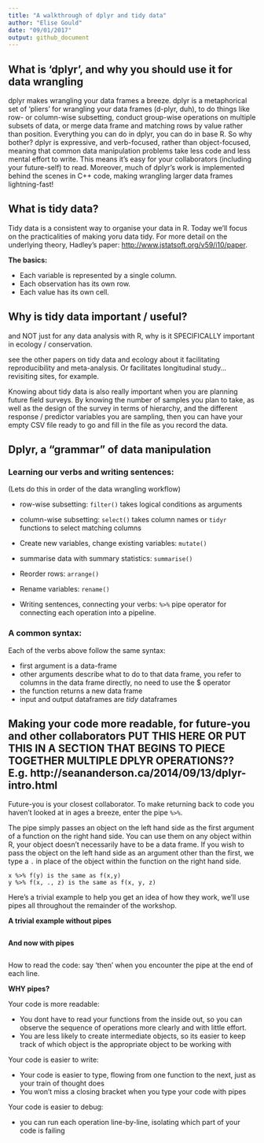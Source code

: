```yaml
---
title: "A walkthrough of dplyr and tidy data"
author: "Elise Gould"
date: "09/01/2017"
output: github_document
---
```


## What is 'dplyr', and why you should use it for data wrangling

dplyr makes wrangling your data frames a breeze. dplyr is a metaphorical set of ‘pliers’ for wrangling your data frames (d-plyr, duh), to do things like row- or column-wise subsetting, conduct group-wise operations on multiple subsets of data, or merge data frame and matching rows by value rather than position. Everything you can do in dplyr, you can do in base R. So why bother? dplyr is expressive, and verb-focused, rather than object-focused, meaning that common data manipulation problems take less code and less mental effort to write. This means it's easy for your collaborators (including your future-self) to read. Moreover, much of dplyr’s work is implemented behind the scenes in C++ code, making wrangling larger data frames lightning-fast! 


## What is tidy data?

Tidy data is a consistent way to organise your data in R. Today we'll focus on the practicalities of making yoru data tidy. For more detail on the underlying theory, Hadley's paper: [http://www.jstatsoft.org/v59/i10/paper](http://www.jstatsoft.org/v59/i10/paper).

**The basics:**

- Each variable is represented by a single column.
- Each observation has its own row.
- Each value has its own cell.

## Why is tidy data important / useful?

and NOT just for any data analysis with R, why is it SPECIFICALLY important in ecology / conservation.

see the other papers on tidy data and ecology about it facilitating reproducibility and meta-analysis. Or facilitates longitudinal study... revisiting sites, for example.

Knowing about tidy data is also really important when you are planning future field surveys. By knowing the number of samples you plan to take, as well as the design of the survey in terms of hierarchy, and the different response / predictor variables you are sampling, then you can have your empty CSV file ready to go and fill in the file as you record the data.

## Dplyr, a "grammar" of data manipulation


### Learning our verbs and writing sentences:

(Lets do this in order of the data wrangling workflow)

- row-wise subsetting: `filter()` takes logical conditions as arguments
- column-wise subsetting: `select()` takes column names or `tidyr` functions to select matching columns

- Create new variables, change existing variables: `mutate()`
- summarise data with summary statistics: `summarise()`

- Reorder rows: `arrange()`
- Rename variables: `rename()`

- Writing sentences, connecting your verbs: `%>%` pipe operator for connecting each operation into a pipeline.

### A common syntax:

Each of the verbs above follow the same syntax:

- first argument is a data-frame
- other arguments describe what to do to that data frame, you refer to columns in the data frame directly, no need to use the $ operator
- the function returns a new data frame
- input and output dataframes are *tidy* dataframes

## Making your code more readable, for future-you and other collaborators PUT THIS HERE OR PUT THIS IN A SECTION THAT BEGINS TO PIECE TOGETHER MULTIPLE DPLYR OPERATIONS?? E.g. http://seananderson.ca/2014/09/13/dplyr-intro.html

Future-you is your closest collaborator. To make returning back to code you haven't looked at in ages a breeze, enter the pipe `%>%`.

The pipe simply passes an object on the left hand side as the first argument of a function on the right hand side. You can use them on any object within R, your object doesn't necessarily have to be a data frame. If you wish to pass the object on the left hand side as an argument other than the first, we type a `.` in place of the object within the function on the right hand side.

```
x %>% f(y) is the same as f(x,y)
y %>% f(x, ., z) is the same as f(x, y, z)
```
Here's a trivial example to help you get an idea of how they work, we'll use pipes all throughout the remainder of the workshop.

**A trivial example without pipes**

```r

```


**And now with pipes**

```r

```

How to read the code: say 'then' when you encounter the pipe at the end of each line.

**WHY pipes?**

Your code is more readable: 

- You dont have to read your functions from the inside out, so you can observe the sequence of operations more clearly and with little effort.
- You are less likely to create intermediate objects, so its easier to keep track of which object is the appropriate object to be working with

Your code is easier to write: 

- Your code is easier to type, flowing from one function to the next, just as your train of thought does
- You won't miss a closing bracket when you type your code with pipes


Your code is easier to debug: 

- you can run each operation line-by-line, isolating which part of your code is failing




